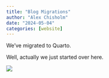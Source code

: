 ```yaml
---
title: "Blog Migrations"
author: "Alex Chisholm"
date: "2024-05-04"
categories: [website]
---
```


We've migrated to Quarto.

Well, actually we just started over here.

![](thumbnail.jpg)


